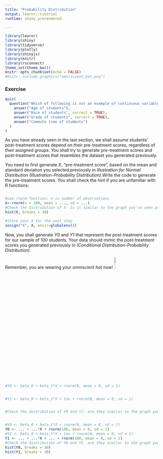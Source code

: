 ```yaml
---
title: "Probability Distribution"
output: learnr::tutorial
runtime: shiny_prerendered

---
```


```r
library(learnr)
library(shiny)
library(tidyverse)
library(plotly)
library(shinyjs)
library(knitr)
library(rsconnect)
theme_set(theme_bw())
knitr::opts_chunk$set(echo = FALSE)
#knitr::include_graphics("omniscient_hat.png")
```
### Exercise


```r
quiz(
  question("Which of following is not an example of continuous variable  :",
    answer("Age of students"),
    answer("Race of students", correct = TRUE),
    answer("Grade of students", correct = TRUE),
    answer("Commute time of students")
  )
)
```

As you have already seen in the last section, we shall assume students' post-treatment scores depend on their pre-treatment scores, regardless of their assigned groups. You shall try to generate pre-treatment scores and post-treatment scores that resembles the dataset you generated previously.

You need to first generate *X*, "pre-treatment score", based on the mean and standard deviation you selected previously in *Illustration for Normal Distribution (Illustration-Probability Distribution)*.Write the code to generate the pre-treatment scores. You shall check the hint if you are unfamiliar with R functions:

```r

```

```r
#use rnorm function; n is number of observations
X<-rnorm(n = 100, mean = ..., sd = ...)
#Check the distribution of X- is it similar to the graph you've seen previously?
hist(X, breaks = 30)

#Store your X for the next step
assign("X", X, envir=globalenv())

```


Now, you shall generate *Y0* and *Y1* that represent the post-treatment scores for our sample of 100 students. Your data should mimic the post-treatment scores you generated previously in *(Conditional Distribution-Probability Distribution)*.     

Remember, you are wearing your *omniscient hat* now! 
![](https://github.com/gui33627/Simulation_Shinyapp/blob/master/www/omniscient_hat.png?raw=true){ width=10% }

```r

```


```r
#Y0 <- beta_0 + beta_1*X + rnorm(N, mean = 0, sd = 1)        


#Y1 <- beta_0 + beta_1*X + tau + rnorm(N, mean = 0, sd = 1)


#Check the distribution of Y0 and Y1- are they similar to the graph you've seen previously?



```


```r
#Y0 <- beta_0 + beta_1*X + rnorm(N, mean = 0, sd = 1)        
Y0 <- ... + ...*X + rnorm(100, mean = 0, sd = 1)
#Y1 <- beta_0 + beta_1*X + tau + rnorm(N, mean = 0, sd = 1)
Y1 <- ... + ...*X + ... + rnorm(100, mean = 0, sd = 1)
#Check the distribution of Y0 and Y1- are they similar to the graph you've seen previously?
hist(Y0, breaks = 30)
hist(Y1, breaks = 30)
```



